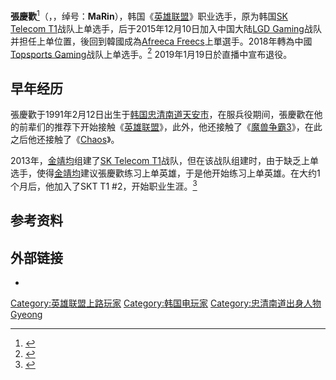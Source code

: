 {{Notability Unreferenced|time=2017-03-12T23:32:49+00:00}}
{{noteTA
| G1 = Games
| G2 = LOL
}}
{{Infobox Pro Gaming player
| ID            = MaRin
| name          = 張慶歡
| name_trans    = 
| image         = File:Jang Gyeong-hwan or MaRin, SK Telecom T1, 2015 League of Legends World Championship.jpg
| caption       = 
| status        = 退役
| birth_date    = {{Birth date and age|year=1991|month=2|day=12}}
| hometown      = {{KOR}}[[忠清南道|忠清南道]][[天安市|天安市]]
| nationality   = {{ROK}}
| team          = 
| role          = 
| league        = 
| coach         = 
| games         = [[英雄联盟|英雄联盟]]
| earnings      = 
| championships =
| nickname      = 马瑞、马润、马大头
| website       = 
| years1        = 2013年6月-2013年10月
| team1         = SKT T1 #2
| years2        = 2013年10月-2014年11月
| team2         =  SK Telecom T1 S
| years3        = 2014年11月-2015年12月10日
| team3         =  [[SK_Telecom_T1|SK Telecom T1]]
| years4        = 2015年12月10日-2016年12月
| team4         = [[LGD_Gaming|LGD Gaming]]
| years5        = 2016年12月-2017年11月20日
| team5         = [[Afreeca_Freecs|Afreeca Freecs]]
| years6        = 2018年2月-2018年11月8日
| team6         = [[Topsports_Gaming|Topsports Gaming]]
| years7        = 
| team7         = 
| years8        = 
| team8         = 
}}
'''張慶歡'''<ref>{{cite web|url=http://lpl.qq.com/es/player_detail.shtml?mbid=555|title=TOPMaRin|author=官方選手資料|date=|website=|publisher=|access-date=|quote=|archive-date=2018-11-19|archive-url=https://web.archive.org/web/20181119214645/http://lpl.qq.com/es/player_detail.shtml?mbid=555|dead-url=no}}</ref>（{{Kor|諺=장경환|漢=張慶歡|羅=Jang Gyeong-Hwan|f=y}}，{{bd|1991年|2月12日}}，绰号：'''MaRin'''），韩国《[[英雄联盟|英雄联盟]]》职业选手，原为韩国[[SK_Telecom_T1|SK Telecom T1]]战队上单选手，后于2015年12月10日加入中国大陆[[LGD_Gaming|LGD Gaming]]战队并担任上单位置，後回到韓國成為[[Afreeca_Freecs|Afreeca Freecs]]上單選手。2018年轉為中國[[Topsports_Gaming|Topsports Gaming]]战队上单选手。<ref>{{cite web |url=https://weibo.com/5449734852/H1HjncZGD|title=TOP.MaRin断开连接|author=Topsports电子竞技俱乐部微博|date=2018年11月8日 |website= |publisher= |access-date= |quote=}}</ref> 2019年1月19日於直播中宣布退役。

==早年经历==

張慶歡于1991年2月12日出生于[[韩国|韩国]][[忠清南道|忠清南道]][[天安市|天安市]]，在服兵役期间，張慶歡在他的前辈们的推荐下开始接触《[[英雄联盟|英雄联盟]]》，此外，他还接触了《[[魔兽争霸3|魔兽争霸3]]》，在此之后他还接触了《[[Chaos|Chaos]]》。

2013年，[[金靖均|金靖均]]组建了[[SK_Telecom_T1|SK Telecom T1]]战队，但在该战队组建时，由于缺乏上单选手，使得[[金靖均|金靖均]]建议張慶歡练习上单英雄，于是他开始练习上单英雄。在大约1个月后，他加入了SKT T1 #2，开始职业生涯。<ref>{{Cite web |url = http://games.qq.com/a/20151211/000223.htm#p=1 |title = MaRin自述离开SKT原因：Faker过于耀眼 |date = 2015年12月11日 |publisher = 腾讯网 |language = zh-cn |access-date = 2017年3月13日 |archive-date = 2018年10月20日 |archive-url = https://web.archive.org/web/20181020103212/http://games.qq.com/a/20151211/000223.htm#p=1 |dead-url = no }}</ref>

==参考资料==
{{Reflist}}

==外部链接==
* {{cite web|url=http://lol.tgbus.com/news/ssxw/388273.shtml|title=Marin蒋景焕闪电转会LGD 从零开始只为电竞梦想_巴士LOL|author=Inven|date=|website=|publisher=|access-date=|quote=|archive-date=2017-03-13|archive-url=https://web.archive.org/web/20170313042932/http://lol.tgbus.com/news/ssxw/388273.shtml|dead-url=no}}



{{DEFAULTSORT:Jang Gyeong-Hwan}}
[[Category:英雄联盟上路玩家|Category:英雄联盟上路玩家]]
[[Category:韩国电玩家|Category:韩国电玩家]]
[[Category:忠清南道出身人物|Category:忠清南道出身人物]]
[[Category:張姓|Gyeong]]